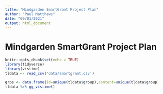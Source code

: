```yaml
---
title: "Mindgarden SmartGrant Project Plan"
author: "Paul Matthews"
date: "09/01/2021"
output: html_document
---
```


# Mindgarden SmartGrant Project Plan

```r
knitr::opts_chunk$set(echo = TRUE)
library(tidyverse)
library(vistime)
tldata <- read_csv('data/smartgrant.csv')
```

```r
grps <- data.frame(id=unique(tldata$group),content=unique(tldata$group))
tldata %>% gg_vistime()
```

